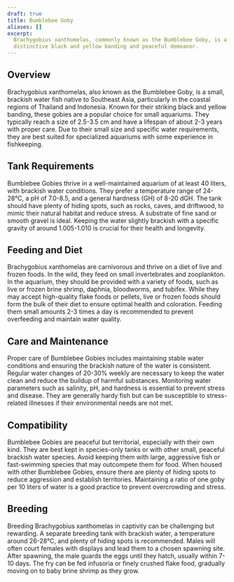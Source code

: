 ```yaml
---
draft: true
title: Bumblebee Goby
aliases: []
excerpt:
  Brachygobius xanthomelas, commonly known as the Bumblebee Goby, is a small, brackish water fish known for its
  distinctive black and yellow banding and peaceful demeanor.
---
```


## Overview

Brachygobius xanthomelas, also known as the Bumblebee Goby, is a small, brackish water fish native to Southeast Asia,
particularly in the coastal regions of Thailand and Indonesia. Known for their striking black and yellow banding, these
gobies are a popular choice for small aquariums. They typically reach a size of 2.5-3.5 cm and have a lifespan of about
2-3 years with proper care. Due to their small size and specific water requirements, they are best suited for
specialized aquariums with some experience in fishkeeping.

## Tank Requirements

Bumblebee Gobies thrive in a well-maintained aquarium of at least 40 liters, with brackish water conditions. They prefer
a temperature range of 24-28°C, a pH of 7.0-8.5, and a general hardness (GH) of 8-20 dGH. The tank should have plenty of
hiding spots, such as rocks, caves, and driftwood, to mimic their natural habitat and reduce stress. A substrate of fine
sand or smooth gravel is ideal. Keeping the water slightly brackish with a specific gravity of around 1.005-1.010 is
crucial for their health and longevity.

## Feeding and Diet

Brachygobius xanthomelas are carnivorous and thrive on a diet of live and frozen foods. In the wild, they feed on small
invertebrates and zooplankton. In the aquarium, they should be provided with a variety of foods, such as live or frozen
brine shrimp, daphnia, bloodworms, and tubifex. While they may accept high-quality flake foods or pellets, live or
frozen foods should form the bulk of their diet to ensure optimal health and coloration. Feeding them small amounts 2-3
times a day is recommended to prevent overfeeding and maintain water quality.

## Care and Maintenance

Proper care of Bumblebee Gobies includes maintaining stable water conditions and ensuring the brackish nature of the
water is consistent. Regular water changes of 20-30% weekly are necessary to keep the water clean and reduce the buildup
of harmful substances. Monitoring water parameters such as salinity, pH, and hardness is essential to prevent stress and
disease. They are generally hardy fish but can be susceptible to stress-related illnesses if their environmental needs
are not met.

## Compatibility

Bumblebee Gobies are peaceful but territorial, especially with their own kind. They are best kept in species-only tanks
or with other small, peaceful brackish water species. Avoid keeping them with large, aggressive fish or fast-swimming
species that may outcompete them for food. When housed with other Bumblebee Gobies, ensure there are plenty of hiding
spots to reduce aggression and establish territories. Maintaining a ratio of one goby per 10 liters of water is a good
practice to prevent overcrowding and stress.

## Breeding

Breeding Brachygobius xanthomelas in captivity can be challenging but rewarding. A separate breeding tank with brackish
water, a temperature around 26-28°C, and plenty of hiding spots is recommended. Males will often court females with
displays and lead them to a chosen spawning site. After spawning, the male guards the eggs until they hatch, usually
within 7-10 days. The fry can be fed infusoria or finely crushed flake food, gradually moving on to baby brine shrimp as
they grow.
